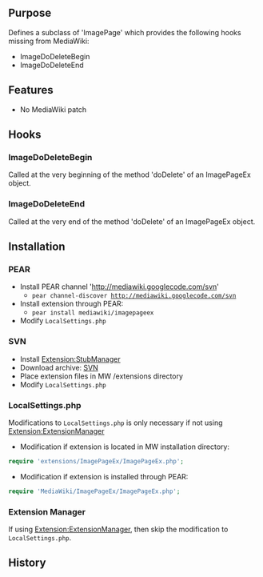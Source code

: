 {{Extension
|name        = ImagePageEx
|status      = beta
|type        = hook
|author      = [[user:jldupont|Jean-Lou Dupont]]
|image       =
|version     = 1.0.0
|update      =
|mediawiki   = 1.10, 1.11
|download    = [http://mediawiki.googlecode.com/svn/trunk/extensions/ImagePageEx/ SVN]
|readme      =
|changelog   = See SVN ($Id: ImagePageEx.doc.wikitext 739 2007-09-10 19:19:43Z jeanlou.dupont $)
|description = 
|parameters  =
|rights      =
|example     =
|hook1       = ArticleFromTitle
}}
== Purpose==
Defines a subclass of 'ImagePage' which provides the following hooks missing from MediaWiki:
* ImageDoDeleteBegin
* ImageDoDeleteEnd

== Features ==
* No MediaWiki patch

== Hooks ==
=== ImageDoDeleteBegin ===
Called at the very beginning of the method 'doDelete' of an ImagePageEx object.

=== ImageDoDeleteEnd ===
Called at the very end of the method 'doDelete' of an ImagePageEx object.

== Installation ==
=== PEAR ===
* Install PEAR channel 'http://mediawiki.googlecode.com/svn'
** <code>pear channel-discover http://mediawiki.googlecode.com/svn</code>
* Install extension through PEAR:
** <code>pear install mediawiki/imagepageex</code>
* Modify <code>LocalSettings.php</code>
=== SVN ===
* Install [[Extension:StubManager]]
* Download archive: [http://mediawiki.googlecode.com/svn/tags/ImagePageEx/ SVN]
* Place extension files in MW /extensions directory
* Modify <code>LocalSettings.php</code>
=== LocalSettings.php ===
Modifications to <code>LocalSettings.php</code> is only necessary if not using [[Extension:ExtensionManager]]
* Modification if extension is located in MW installation directory:
<source lang=php>
require 'extensions/ImagePageEx/ImagePageEx.php';
</source>
* Modification if extension is installed through PEAR:
<source lang=php>
require 'MediaWiki/ImagePageEx/ImagePageEx.php';
</source>

=== Extension Manager ===
If using [[Extension:ExtensionManager]], then skip the modification to <code>LocalSettings.php</code>.

== History ==
